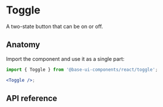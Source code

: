 # Toggle

<Subtitle>A two-state button that can be on or off.</Subtitle>
<Meta
  name="description"
  content="A high-quality, unstyled React toggle component that displays a two-state button that can be on or off."
/>


<DemoToggleHero />

## Anatomy

Import the component and use it as a single part:

```jsx title="Anatomy"
import { Toggle } from '@base-ui-components/react/toggle';

<Toggle />;
```

## API reference

<Reference component="Toggle" />
